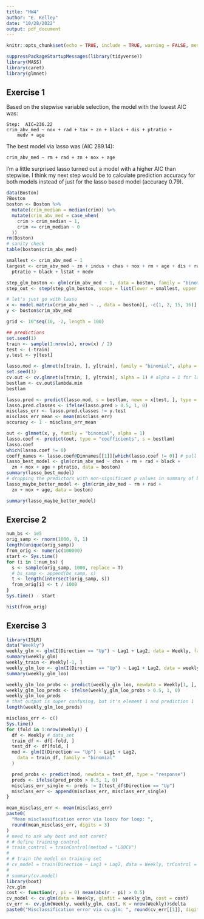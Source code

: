 ```yaml
---
title: "HW4"
author: "E. Kelley"
date: "10/28/2022"
output: pdf_document
---
```


```r
knitr::opts_chunk$set(echo = TRUE, include = TRUE, warning = FALSE, message = FALSE)
```

```r
suppressPackageStartupMessages(library(tidyverse))
library(MASS)
library(caret)
library(glmnet)
```

## Exercise 1  
Based on the stepwise variable selection, the model with the lowest AIC was:
```
Step:  AIC=236.22
crim_abv_med ~ nox + rad + tax + zn + black + dis + ptratio + 
    medv + age
```
The best model via lasso was (AIC 289.14):
```
crim_abv_med ~ rm + rad + zn + nox + age
```
I'm a little surprised lasso turned out a model with a higher AIC than stepwise. I think my next step would be to calculate prediction accuracy for both models instead of just for the lasso based model (accuracy 0.79).   

```r
data(Boston)
?Boston
boston <- Boston %>%
  mutate(crim_median = median(crim)) %>%
  mutate(crim_abv_med = case_when(
    crim > crim_median ~ 1,
    crim <= crim_median ~ 0
  ))
rm(Boston)
# sanity check
table(boston$crim_abv_med)

smallest <- crim_abv_med ~ 1
largest <- crim_abv_med ~ zn + indus + chas + nox + rm + age + dis + rad + tax +
  ptratio + black + lstat + medv

step_glm_boston <- glm(crim_abv_med ~ 1, data = boston, family = "binomial")
step_out <- step(step_glm_boston, scope = list(lower = smallest, upper = largest))
```


```r
# let's just go with lasso
x <- model.matrix(crim_abv_med ~ ., data = boston)[, -c(1, 2, 15, 16)]
y <- boston$crim_abv_med

grid <- 10^seq(10, -2, length = 100)

## predictions
set.seed(1)
train <- sample(1:nrow(x), nrow(x) / 2)
test <- (-train)
y.test <- y[test]

lasso.mod <- glmnet(x[train, ], y[train], family = "binomial", alpha = 1, lambda = grid)
set.seed(1)
cv.out <- cv.glmnet(x[train, ], y[train], alpha = 1) # alpha = 1 for lasso
bestlam <- cv.out$lambda.min
bestlam

lasso.pred <- predict(lasso.mod, s = bestlam, newx = x[test, ], type = "response")
lasso.pred.classes <- ifelse(lasso.pred > 0.5, 1, 0)
misclass_err <- lasso.pred.classes != y.test
misclass_err_mean <- mean(misclass_err)
accuracy <- 1 - misclass_err_mean

out <- glmnet(x, y, family = "binomial", alpha = 1)
lasso.coef <- predict(out, type = "coefficients", s = bestlam)
lasso.coef
which(lasso.coef != 0)
coeff_names <- lasso.coef@Dimnames[[1]][which(lasso.coef != 0)] # pull out coeff name's
lasso_best_model <- glm(crim_abv_med ~ chas + rm + rad + black +
  zn + nox + age + ptratio, data = boston)
summary(lasso_best_model)
# dropping the predictors with non-significant p values in summary of best model
lasso_maybe_better_model <- glm(crim_abv_med ~ rm + rad +
  zn + nox + age, data = boston)

summary(lasso_maybe_better_model)
```

## Exercise 2
```r
num_bs <- 1e5
orig_samp <- rnorm(1000, 0, 1)
length(unique(orig_samp))
from_orig <- numeric(100000)
start <- Sys.time()
for (i in 1:num_bs) {
  s <- sample(orig_samp, 1000, replace = T)
  # bs_samp <- append(bs_samp, s)
  t <- length(intersect(orig_samp, s))
  from_orig[i] <- t / 1000
}
Sys.time() - start

hist(from_orig)
```

## Exercise 3
```r
library(ISLR)
data("Weekly")
weekly_glm <- glm(I(Direction == "Up") ~ Lag1 + Lag2, data = Weekly, family = "binomial")
summary(weekly_glm)
weekly_train <- Weekly[-1, ]
weekly_glm_loo <- glm(I(Direction == "Up") ~ Lag1 + Lag2, data = weekly_train, family = "binomial")
summary(weekly_glm_loo)

weekly_glm_loo_probs <- predict(weekly_glm_loo, newdata = Weekly[1, ], type = "response")
weekly_glm_loo_preds <- ifelse(weekly_glm_loo_probs > 0.5, 1, 0)
weekly_glm_loo_preds
# that output is super confusing, but it's element 1 and prediction 1
length(weekly_glm_loo_preds)
```


```r
misclass_err <- c()
Sys.time()
for (fold in 1:nrow(Weekly)) {
  df <- Weekly # data_set
  train_df <- df[-fold, ]
  test_df <- df[fold, ]
  mod <- glm(I(Direction == "Up") ~ Lag1 + Lag2,
    data = train_df, family = "binomial"
  )

  pred_probs <- predict(mod, newdata = test_df, type = "response")
  preds <- ifelse(pred_probs > 0.5, 1, 0)
  misclass_err_single <- preds != I(test_df$Direction == "Up")
  misclass_err <- append(misclass_err, misclass_err_single)
}

mean_misclass_err <- mean(misclass_err)
paste0(
  "Mean misclassification error via loocv for loop: ",
  round(mean_misclass_err, digits = 3)
)
# need to ask why boot and not caret?
# # define training control
# train_control = trainControl(method = "LOOCV")
#
# # train the model on training set
# cv_model = train(Direction ~ Lag1 + Lag2, data = Weekly, trControl = train_control, method = "glm", family=binomial())
#
# summary(cv.model)
library(boot)
?cv.glm
cost <- function(r, pi = 0) mean(abs(r - pi) > 0.5)
cv_model <- cv.glm(data = Weekly, glmfit = weekly_glm, cost = cost)
cv_err <- cv.glm(Weekly, weekly_glm, cost, K = nrow(Weekly))$delta
paste0("Misclassification error via cv.glm: ", round(cv_err[[1]], digits = 3))
```

